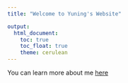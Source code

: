 ```yaml
---
title: "Welcome to Yuning's Website"

output: 
  html_document:
    toc: true
    toc_float: true
    theme: cerulean
---
```


You can learn more about me [here](about.html)